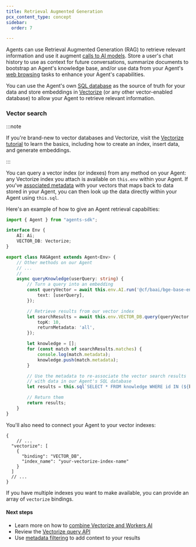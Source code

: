 ```yaml
---
title: Retrieval Augmented Generation
pcx_content_type: concept
sidebar:
  order: 7

---
```



Agents can use Retrieval Augmented Generation (RAG) to retrieve relevant information and use it augment [calls to AI models](/agents/examples/using-ai-models/). Store a user's chat history to use as context for future conversations, summarize documents to bootstrap an Agent's knowledge base, and/or use data from your Agent's [web browsing](/agents/examples/browse-the-web/) tasks to enhance your Agent's capabilities.

You can use the Agent's own [SQL database](/agents/examples/manage-and-sync-state) as the source of truth for your data and store embeddings in [Vectorize](/vectorize/) (or any other vector-enabled database) to allow your Agent to retrieve relevant information.

### Vector search

:::note

If you're brand-new to vector databases and Vectorize, visit the [Vectorize tutorial](/vectorize/get-started/intro/) to learn the basics, including how to create an index, insert data, and generate embeddings.

:::

You can query a vector index (or indexes) from any method on your Agent: any Vectorize index you attach is available on `this.env` within your Agent. If you've [associated metadata](/vectorize/best-practices/insert-vectors/#metadata) with your vectors that maps back to data stored in your Agent, you can then look up the data directly within your Agent using `this.sql`.

Here's an example of how to give an Agent retrieval capabilties:

<TypeScriptExample>

```ts
import { Agent } from "agents-sdk";

interface Env {
	AI: Ai;
	VECTOR_DB: Vectorize;
}

export class RAGAgent extends Agent<Env> {
	// Other methods on our Agent
	// ...
	//
	async queryKnowledge(userQuery: string) {
		// Turn a query into an embedding
		const queryVector = await this.env.AI.run('@cf/baai/bge-base-en-v1.5', {
			text: [userQuery],
		});

		// Retrieve results from our vector index
		let searchResults = await this.env.VECTOR_DB.query(queryVector.data[0], {
			topK: 10,
			returnMetadata: 'all',
		});

		let knowledge = [];
		for (const match of searchResults.matches) {
			console.log(match.metadata);
			knowledge.push(match.metadata);
		}

		// Use the metadata to re-associate the vector search results
		// with data in our Agent's SQL database
		let results = this.sql`SELECT * FROM knowledge WHERE id IN (${knowledge.map((k) => k.id)})`;

		// Return them
		return results;
	}
}
```

</TypeScriptExample>

You'll also need to connect your Agent to your vector indexes:

<WranglerConfig>

```jsonc
{
	// ...
  "vectorize": [
    {
      "binding": "VECTOR_DB",
      "index_name": "your-vectorize-index-name"
    }
  ]
  // ...
}
```

</WranglerConfig>

If you have multiple indexes you want to make available, you can provide an array of `vectorize` bindings.

#### Next steps

* Learn more on how to [combine Vectorize and Workers AI](/vectorize/get-started/embeddings/)
* Review the [Vectorize query API](/vectorize/reference/client-api/)
* Use [metadata filtering](/vectorize/reference/metadata-filtering/) to add context to your results

